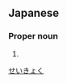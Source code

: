 ==Japanese==
{{ja-kanjitab|性|旭}}

===Proper noun===
{{ja-pos|proper|せいきょく}}

# {{given name|male|lang=ja}}

[[Category:Japanese male given names|せいきょく]]